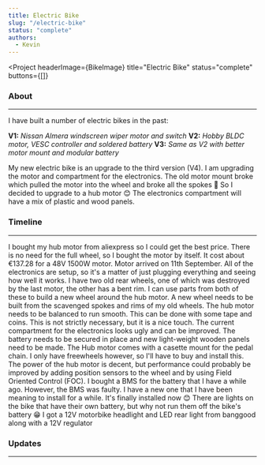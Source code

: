 ```yaml
---
title: Electric Bike
slug: "/electric-bike"
status: "complete"
authors:
  - Kevin
---
```


<Project
  headerImage={BikeImage}
  title="Electric Bike"
  status="complete"
  buttons={[]}
>

  ### About
  ---

  I have built a number of electric bikes in the past:
  
  **V1:** *Nissan Almera windscreen wiper motor and switch*
  **V2:** *Hobby BLDC motor, VESC controller and soldered battery*
  **V3:** *Same as V2 with better motor mount and modular battery*

  My new electric bike is an upgrade to the third version (V4). I am upgrading the motor and compartment for the
  electronics. The old motor mount broke which pulled the motor into the wheel and broke all the spokes 😬 So I
  decided to upgrade to a hub motor 😊 The electronics compartment will have a mix of plastic and wood panels.

  ### Timeline
  ---

  <Timeline>
    <TimelineItem title="Buy a new hub motor" status="Completed" date="11.8.2020" type="normal"
        posts={["hub-motor-shopping"]}>
      I bought my hub motor from aliexpress so I could get the best price. There is no need for the full wheel,
      so I bought the motor by itself. It cost about €137.28 for a 48V 1500W motor. Motor arrived on 11th September.
    </TimelineItem>
    <TimelineItem title="Test hub motor" status="Completed" date="15.9.2020" type="normal">
      All of the electronics are setup, so it's a matter of just plugging everything and seeing how well it works.
    </TimelineItem>
    <TimelineItem title="Scavenge old wheels for parts" status="Completed" date="14.8.2020" type="normal">
      I have two old rear wheels, one of which was destroyed by the last motor, the other has a bent rim. I can
      use parts from both of these to build a new wheel around the hub motor.
    </TimelineItem>
    <TimelineItem title="Build the wheel" status="Completed" date="22.9.2020" type="normal"
        posts={["building-a-wheel"]}>
      A new wheel needs to be built from the scavenged spokes and rims of my old wheels.
    </TimelineItem>
    <TimelineItem title="Balance the wheel" status="Completed" date="23.9.2020" type="normal">
      The hub motor needs to be balanced to run smooth. This can be done with some tape and coins. This is not
      strictly necessary, but it is a nice touch.
    </TimelineItem>
    <TimelineItem title="Build the wooden panels" status="Completed" date="29.9.2020" type="normal"
        posts={["new-compartment"]}>
      The current compartment for the electronics looks ugly and can be improved. The battery needs to be secured
      in place and new light-weight wooden panels need to be made.
    </TimelineItem>
    <TimelineItem title="Buy and install casette" status="Completed" date="02.10.2020" type="normal">
      The Hub motor comes with a casette mount for the pedal chain. I only have freewheels however, so I'll have
      to buy and install this.
    </TimelineItem>
    <TimelineItem title="Install hall sensors and setup FOC" status="Completed" date="09.10.2020" type="normal"
        posts={["motor-control", "vesc-foc"]}>
      The power of the hub motor is decent, but performance could probably be improved by adding position sensors
      to the wheel and by using Field Oriented Control (FOC).
    </TimelineItem>
    <TimelineItem title="Add BMS to the battery" status="Completed" date="03.11.2020" type="normal">
      I bought a BMS for the battery that I have a while ago. However, the BMS was faulty. I have a new one that
      I have been meaning to install for a while. It's finally installed now 😊
    </TimelineItem>
    <TimelineItem title="Install battery-run lights" status="Completed" date="06.12.2020" type="normal" type="end"
        posts={["bike-lights"]}>
      There are lights on the bike that have their own battery, but why not run them off the bike's battery 😁 I got
      a 12V motorbike headlight and LED rear light from banggood along with a 12V regulator
    </TimelineItem>
  </Timeline>

  ### Updates
  ---

  <ProjectPosts filter="Bike" />

</Project>
